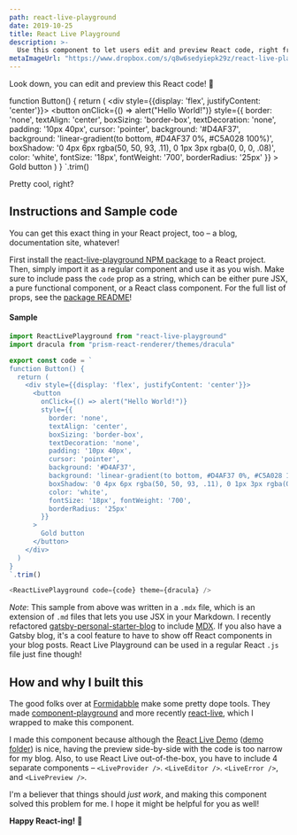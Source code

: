 ```yaml
---
path: react-live-playground
date: 2019-10-25
title: React Live Playground
description: >-
  Use this component to let users edit and preview React code, right from the browser page!
metaImageUrl: "https://www.dropbox.com/s/q8w6sedyiepk29z/react-live-play.jpg?raw=1"
---
```


Look down, you can edit and preview this React code! 🤯


function Button() {
  return (
    <div style={{display: 'flex', justifyContent: 'center'}}>
      <button
        onClick={() => alert("Hello World!")}
        style={{
          border: 'none',
          textAlign: 'center',
          boxSizing: 'border-box',
          textDecoration: 'none',
          padding: '10px 40px',
          cursor: 'pointer',
          background: '#D4AF37',
          background: 'linear-gradient(to bottom, #D4AF37 0%, #C5A028 100%)',
          boxShadow: '0 4px 6px rgba(50, 50, 93, .11), 0 1px 3px rgba(0, 0, 0, .08)',
          color: 'white',
          fontSize: '18px', fontWeight: '700',
          borderRadius: '25px'
        }}
      >
        Gold button
      </button>
    </div>
  )
}
`.trim()

<div className="react-live-playground">
  <ReactLivePlayground code={code} theme={dracula} />
</div>

Pretty cool, right?

## Instructions and Sample code

You can get this exact thing in your React project, too – a blog, documentation site, whatever!

First install the [react-live-playground NPM package](https://www.npmjs.com/package/react-live-playground) to a React project. Then, simply import it as a regular component and use it as you wish. Make sure to include pass the `code` prop as a string, which can be either pure JSX, a pure functional component, or a React class component. For the full list of props, see the [package README](https://github.com/thomaswang/react-live-playground#props)!

#### Sample

```js
import ReactLivePlayground from "react-live-playground"
import dracula from "prism-react-renderer/themes/dracula"

export const code = `
function Button() {
  return (
    <div style={{display: 'flex', justifyContent: 'center'}}>
      <button
        onClick={() => alert("Hello World!")}
        style={{
          border: 'none',
          textAlign: 'center',
          boxSizing: 'border-box',
          textDecoration: 'none',
          padding: '10px 40px',
          cursor: 'pointer',
          background: '#D4AF37',
          background: 'linear-gradient(to bottom, #D4AF37 0%, #C5A028 100%)',
          boxShadow: '0 4px 6px rgba(50, 50, 93, .11), 0 1px 3px rgba(0, 0, 0, .08)',
          color: 'white',
          fontSize: '18px', fontWeight: '700',
          borderRadius: '25px'
        }}
      >
        Gold button
      </button>
    </div>
  )
}
`.trim()

<ReactLivePlayground code={code} theme={dracula} />
```

_Note_: This sample from above was written in a `.mdx` file, which is an extension of `.md` files that lets you use JSX in your Markdown. I recently refactored [gatsby-personal-starter-blog](https://github.com/thomaswang/gatsby-personal-starter-blog/commit/2bef261cb22800ac3c05f9a2e78b6cb27db1a347) to include [MDX](https://mdxjs.com/). If you also have a Gatsby blog, it's a cool feature to have to show off React components in your blog posts. React Live Playground can be used in a regular React `.js` file just fine though!

## How and why I built this

The good folks over at [Formidabble](https://github.com/FormidableLabs) make some pretty dope tools. They made [component-playground](https://github.com/FormidableLabs/component-playground) and more recently [react-live](https://github.com/FormidableLabs/react-live), which I wrapped to make this component.

I made this component because although the [React Live Demo](https://react-live.netlify.com/) ([demo folder](https://github.com/FormidableLabs/react-live/tree/master/demo)) is nice, having the preview side-by-side with the code is too narrow for my blog. Also, to use React Live out-of-the-box, you have to include 4 separate components – `<LiveProvider />`. `<LiveEditor />`. `<LiveError />`, and `<LivePreview />`.

I'm a believer that things should _just work_, and making this component solved this problem for me. I hope it might be helpful for you as well!

**Happy React-ing!** 👻
